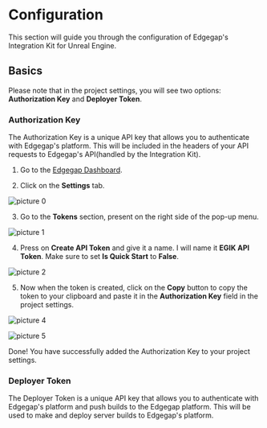 
# Configuration

This section will guide you through the configuration of Edgegap's Integration Kit for Unreal Engine.

## Basics

Please note that in the project settings, you will see two options: **Authorization Key** and **Deployer Token**. 

### Authorization Key

The Authorization Key is a unique API key that allows you to authenticate with Edgegap's platform. This will be included in the headers of your API requests to Edgegap's API(handled by the Integration Kit).

1. Go to the [Edgegap Dashboard](https://app.edgegap.com/).

2. Click on the **Settings** tab.

![picture 0](../../images/31273fa1809f8e5855eb1ea464e7d49f77b33a4756357b63b51bed688963e53e.png)  

3. Go to the **Tokens** section, present on the right side of the pop-up menu.

![picture 1](../../images/1d5ca0a389d7acf1fb6a66a315819fe3e4566621c3b1c426937a4e2a4570b3be.png)  

4. Press on **Create API Token** and give it a name. I will name it **EGIK API Token**. Make sure to set **Is Quick Start** to **False**.

![picture 2](../../images/3d3d1d1838739712d1c3d5766fef8c7012a3bb7cc5a80b0733236384597974c6.png)  

5. Now when the token is created, click on the **Copy** button to copy the token to your clipboard and paste it in the **Authorization Key** field in the project settings.

![picture 4](../../images/5542eb28765e8718077b1357cd093b7bff8509b2e69883cc66973dbed51f5832.png)  

![picture 5](../../images/ce3dfbc2e45802660c7e0c4fc90f13d777ca594f221b72d962f455aee7e2072b.png)  

Done! You have successfully added the Authorization Key to your project settings.

### Deployer Token

The Deployer Token is a unique API key that allows you to authenticate with Edgegap's platform and push builds to the Edgegap platform. This will be used to make and deploy server builds to Edgegap's platform.